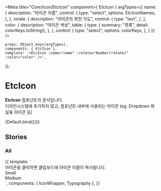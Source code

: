 
<Meta
    title="Core/Icon/EtcIcon"
    component={ EtcIcon }
    argTypes={{
        name: {
            description: "아이콘 이름",
            control: {
                type: "select",
                options: EtcIconNames,
            },
        },
        rotate: {
            description: "아이콘의 회전 각도",
            control: {
                type: "text",
            },
        },
        color: {
            description: "아이콘 색상",
            table: {
                type: {
                    summary: "목록",
                    detail: colorKeys.toString(),
                },
            },
            control: {
                type: "select",
                options: colorKeys,
            },
        }
    }}
/>

    props: Object.keys(argTypes),
    components: { EtcIcon },
    template: '<EtcIcon :name="name" :rotate="Number(rotate)" :color="color" />',
});

# EtcIcon

**EtcIcon** 컴포넌트의 문서입니다.<br />
디자인시스템에 추가하지 않고, 컴포넌트 내부에 사용되는 아이콘 (eg. Dropdown 화살표 아이콘 등)

<Story name="Default" height="100px">
    {Default.bind({})}
</Story>

<ArgsTable story="Default" />

## Stories
### All
<Canvas>
    <Story name="All" height="100px">
        {{
            template: `
                <div>
                    <Typography type="body1" color="gray500">아이콘을 클릭하면 클립보드에 아이콘 이름이 복사됩니다.</Typography>
                    <!-- small -->
                    <div>
                        <Typography type="body1" style="margin-bottom: 10px">Small</Typography>
                        <div style="display: flex; flex-wrap: wrap;">
                            <IconWrapper component="EtcIcon" name="IconDropdownSmallFillEtc" />
                        </div>
                    </div>
                    <!-- medium -->
                    <div>
                        <Typography type="body1" style="margin-bottom: 10px">Medium</Typography>
                        <div style="display: flex; flex-wrap: wrap;">
                            <IconWrapper component="EtcIcon" name="IconDropdownMediumLineEtc" />
                        </div>
                    </div>
                </div>
            `,
             components: { IconWrapper, Typography },
        }}
    </Story>
</Canvas>
